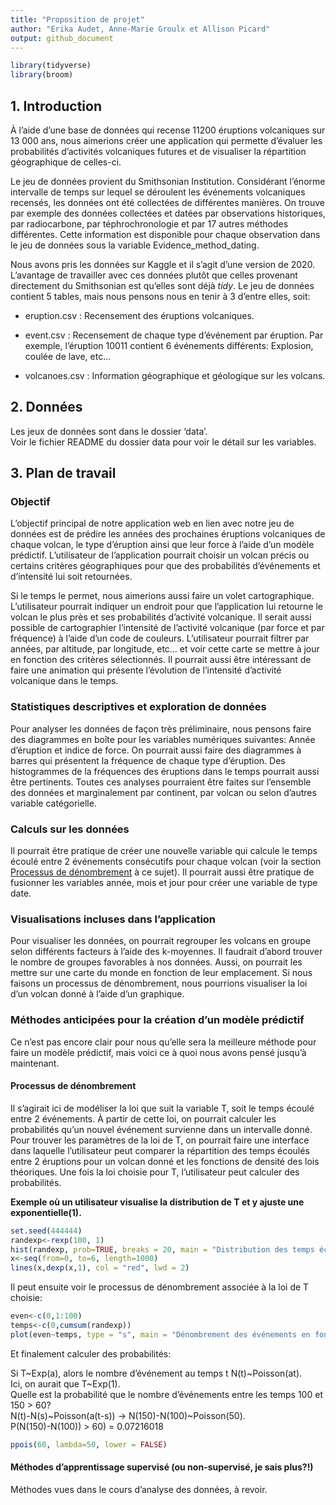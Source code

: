 ```yaml
---
title: "Proposition de projet"
author: "Erika Audet, Anne-Marie Groulx et Allison Picard"
output: github_document
---
```


```r
library(tidyverse)
library(broom)
```

## 1. Introduction

À l’aide d’une base de données qui recense 11200 éruptions volcaniques sur 13 000 ans, nous aimerions créer une application qui permette d’évaluer les probabilités d’activités volcaniques futures et de visualiser la répartition géographique de celles-ci. 

Le jeu de données provient du Smithsonian Institution. Considérant l’énorme intervalle de temps sur lequel se déroulent les événements volcaniques recensés, les données ont été collectées de différentes manières. On trouve par exemple des données collectées et datées par observations historiques, par radiocarbone, par téphrochronologie et par 17 autres méthodes différentes. Cette information est disponible pour chaque observation dans le jeu de données sous la variable Evidence_method_dating. 

Nous avons pris les données sur Kaggle et il s’agit d’une version de 2020. L’avantage de travailler avec ces données plutôt que celles provenant directement du Smithsonian est qu’elles sont déjà *tidy*. Le jeu de données contient 5 tables, mais nous pensons nous en tenir à 3 d’entre elles, soit: 

- eruption.csv : Recensement des éruptions volcaniques. 
- event.csv : Recensement de chaque type d'événement par éruption. Par exemple, l'éruption 10011 contient 6 événements différents: Explosion, coulée de lave, etc...

- volcanoes.csv : Information géographique et géologique sur les volcans. 

## 2. Données

Les jeux de données sont dans le dossier 'data'.\
Voir le fichier README du dossier data pour voir le détail sur les variables.

## 3. Plan de travail

### Objectif

L’objectif principal de notre application web en lien avec notre jeu de données est de prédire les années des prochaines éruptions volcaniques de chaque volcan, le type d’éruption ainsi que leur force à l’aide d’un modèle prédictif. L’utilisateur de l’application pourrait choisir un volcan précis ou certains critères géographiques pour que des probabilités d’événements et d’intensité lui soit retournées. 

Si le temps le permet, nous aimerions aussi faire un volet cartographique. L’utilisateur pourrait indiquer un endroit pour que l’application lui retourne le volcan le plus près et ses probabilités d’activité volcanique. Il serait aussi possible de cartographier l’intensité de l’activité volcanique (par force et par fréquence) à l’aide d’un code de couleurs. L’utilisateur pourrait filtrer par années, par altitude, par longitude, etc... et voir cette carte se mettre à jour en fonction des critères sélectionnés. Il pourrait aussi être intéressant de faire une animation qui présente l’évolution de l’intensité d’activité volcanique dans le temps. 

### Statistiques descriptives et exploration de données
Pour analyser les données de façon très préliminaire, nous pensons faire des diagrammes en boîte pour les variables numériques suivantes: Année d'éruption et indice de force. On pourrait aussi faire des diagrammes à barres qui présentent la fréquence de chaque type d'éruption. Des histogrammes de la fréquences des éruptions dans le temps pourrait aussi être pertinents. Toutes ces analyses pourraient être faites sur l'ensemble des données et marginalement par continent, par volcan ou selon d'autres variable catégorielle.

### Calculs sur les données
Il pourrait être pratique de créer une nouvelle variable qui calcule le temps écoulé entre 2 événements consécutifs pour chaque volcan (voir la section [Processus de dénombrement] à ce sujet). Il pourrait aussi être pratique de fusionner les variables année, mois et jour pour créer une variable de type date.

### Visualisations incluses dans l'application
Pour visualiser les données, on pourrait regrouper les volcans en groupe selon différents facteurs à l’aide des k-moyennes. Il faudrait d’abord trouver le nombre de groupes favorables à nos données. Aussi, on pourrait les mettre sur une carte du monde en fonction de leur emplacement. Si nous faisons un processus de dénombrement, nous pourrions visualiser la loi d’un volcan donné à l’aide d’un graphique. 

### Méthodes anticipées pour la création d'un modèle prédictif
Ce n’est pas encore clair pour nous qu’elle sera la meilleure méthode pour faire un modèle prédictif, mais voici ce à quoi nous avons pensé jusqu’à maintenant. 

#### Processus de dénombrement 
Il s’agirait ici de modéliser la loi que suit la variable T, soit le temps écoulé entre 2 événements. À partir de cette loi, on pourrait calculer les probabilités qu’un nouvel événement survienne dans un intervalle donné. Pour trouver les paramètres de la loi de T, on pourrait faire une interface dans laquelle l’utilisateur peut comparer la répartition des temps écoulés entre 2 éruptions pour un volcan donné et les fonctions de densité des lois théoriques. Une fois la loi choisie pour T, l’utilisateur peut calculer des probabilités.

**Exemple où un utilisateur visualise la distribution de T et y ajuste une exponentielle(1).**
```r
set.seed(444444)
randexp<-rexp(100, 1)
hist(randexp, prob=TRUE, breaks = 20, main = "Distribution des temps écoulés entre 2 événements", xlab="Temps écoulé entre 2 événements", ylab="Proportion")
x<-seq(from=0, to=6, length=1000)
lines(x,dexp(x,1), col = "red", lwd = 2)

```


Il peut ensuite voir le processus de dénombrement associée à la loi de T choisie:
```r

even<-c(0,1:100)
temps<-c(0,cumsum(randexp))
plot(even~temps, type = "s", main = "Dénombrement des événements en fonction du temps écoulé", xlab="Temps écoulé", ylab="Nombre d'événements")

```

Et finalement calculer des probabilités:

Si T\~Exp(a), alors le nombre d'événement au temps t N(t)\~Poisson(at). \
Ici, on aurait que T\~Exp(1).\
Quelle est la probabilité que le nombre d'événements entre les temps 100 et 150 > 60? \
N(t)-N(s)\~Poisson(a(t-s)) -> N(150)-N(100)\~Poisson(50).\
P(N(150)-N(100)) > 60) = 0.07216018 \

```r
ppois(60, lambda=50, lower = FALSE)
```

#### Méthodes d'apprentissage supervisé (ou non-supervisé, je sais plus?!)
Méthodes vues dans le cours d'analyse des données, à revoir.